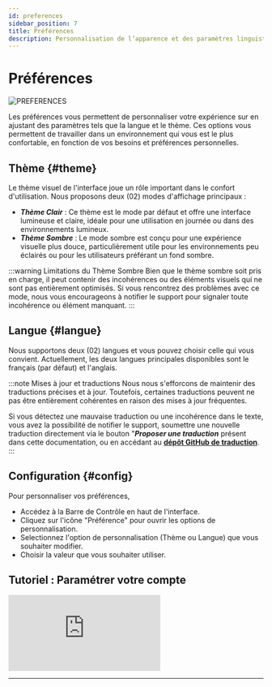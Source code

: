 ```yaml
---
id: preferences
sidebar_position: 7
title: Préférences
description: Personnalisation de l’apparence et des paramètres linguistiques.
---
```

 

# <i class="fas fa-palette"></i> Préférences
<img src="/img/docs/pref.png" alt="PREFERENCES" className={styles.docsImg} />

Les préférences vous permettent de personnaliser votre expérience sur en ajustant des paramètres tels que la langue et le thème. Ces options vous permettent de travailler dans un environnement qui vous est le plus confortable, en fonction de vos besoins et préférences personnelles.


## Thème \{#theme}
Le thème visuel de l'interface joue un rôle important dans le confort d'utilisation. Nous proposons deux (02) modes d'affichage principaux :
- ***Thème Clair*** : Ce thème est le mode par défaut et offre une interface lumineuse et claire, idéale pour une utilisation en journée ou dans des environnements lumineux.
- ***Thème Sombre*** : Le mode sombre est conçu pour une expérience visuelle plus douce, particulièrement utile pour les environnements peu éclairés ou pour les utilisateurs préférant un fond sombre.

:::warning Limitations du Thème Sombre
Bien que le thème sombre soit pris en charge, il peut contenir des incohérences ou des éléments visuels qui ne sont pas entièrement optimisés. Si vous rencontrez des problèmes avec ce mode, nous vous encourageons à notifier le support pour signaler toute incohérence ou élément manquant.
:::


## Langue \{#langue}
Nous supportons deux (02) langues et vous pouvez choisir celle qui vous convient. Actuellement, les deux langues principales disponibles sont le français (par défaut) et l'anglais.


:::note Mises à jour et traductions
Nous nous s'efforcons de maintenir des traductions précises et à jour. Toutefois, certaines traductions peuvent ne pas être entièrement cohérentes en raison des mises à jour fréquentes.

Si vous détectez une mauvaise traduction ou une incohérence dans le texte, vous avez la possibilité de notifier le support, soumettre une nouvelle traduction directement via le bouton "***Proposer une traduction*** présent dans cette documentation, ou en accédant au **[dépôt GitHub de traduction](https://github.com/ProGestionSoft/PGSTranslate)**.
:::


## Configuration \{#config}
Pour personnaliser vos préférences, 
- Accédez à la Barre de Contrôle en haut de l'interface.
- Cliquez sur l'icône <i class="fas fa-cog"></i> "Préférence" pour ouvrir les options de personnalisation.
- Selectionnez l'option de personnalisation (Thème ou Langue) que vous souhaiter modifier.
- Choisir la valeur que vous souhaiter utiliser.


## Tutoriel : Paramétrer  votre compte
<div className={styles.FrameMob}>
<iframe
  src="https://www.youtube.com/embed/KAKnJ42iaKg"
  title="Connexion sur PGS"
  frameborder="0"
  allow="accelerometer; autoplay; clipboard-write; encrypted-media; gyroscope; picture-in-picture"
  allowfullscreen>
</iframe>
</div>

---

<Feedback />